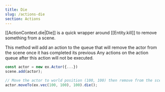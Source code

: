 ```yaml
---
title: Die
slug: /actions-die
section: Actions
---
```


[[ActionContext.die|Die]] is a quick wrapper around [[Entity.kill]] to remove something from a scene.

This method will add an action to the queue that will remove the actor from the scene once it has completed its previous Any actions on the action queue after this action will not be executed.

```typescript
const actor = new ex.Actor({...})
scene.add(actor);

// Move the actor to world position (100, 100) then remove from the scene
actor.moveTo(ex.vec(100, 100), 100).die();
```
